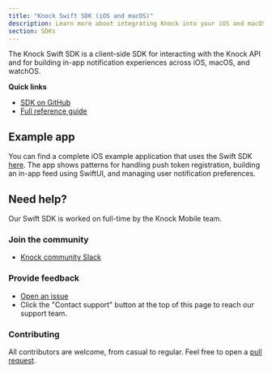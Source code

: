 ```yaml
---
title: "Knock Swift SDK (iOS and macOS)"
description: Learn more about integrating Knock into your iOS and macOS applications through our Swift SDK.
section: SDKs
---
```


The Knock Swift SDK is a client-side SDK for interacting with the Knock API and for building in-app notification experiences across iOS, macOS, and watchOS.

**Quick links**

- [SDK on GitHub](https://github.com/knocklabs/knock-swift)
- [Full reference guide](/in-app-ui/ios/sdk/reference)

## Example app

You can find a complete iOS example application that uses the Swift SDK [here](https://github.com/knocklabs/ios-example-app). The app shows patterns for handling push token registration, building an in-app feed using SwiftUI, and managing user notification preferences.

## Need help?

Our Swift SDK is worked on full-time by the Knock Mobile team.

### Join the community

- [Knock community Slack](https://knock.app/join-slack)

### Provide feedback

- [Open an issue](https://github.com/knocklabs/knock-swift/issues/new)
- Click the "Contact support" button at the top of this page to reach our support team.

### Contributing

All contributors are welcome, from casual to regular. Feel free to open a [pull request](https://github.com/knocklabs/knock-swift/pulls/new).

